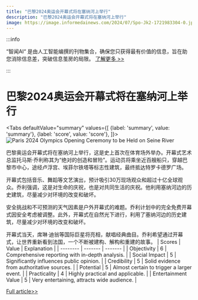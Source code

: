 ```yaml
---
title: "巴黎2024奥运会开幕式将在塞纳河上举行"
description: "巴黎2024奥运会开幕式将在塞纳河上举行"
image: https://image.informedainews.com/2024/07/Spo-Jk2-1721983304-0.jpg
---
```



:::info

“智闻AI“ 是由人工智能编撰的刊物集合，确保您只获得最有价值的信息，旨在助您消除信息差，突破信息茧房的局限。  [了解更多 >>](/)

:::

# 巴黎2024奥运会开幕式将在塞纳河上举行


<Tabs
	defaultValue="summary"
	values={[
	{label: 'summary', value: 'summary'},
	{label: 'score', value: 'score'},
]}>
<TabItem value="summary">
<img
  src="https://image.informedainews.com/2024/07/Spo-Jk2-1721983304-0.jpg"
  alt="Paris 2024 Olympics Opening Ceremony to be Held on Seine River"
/>



巴黎奥运会开幕式将在塞纳河上举行，这是史上首次在体育场外举办。开幕式艺术总监托马斯·乔利称其为“绝对的创造和冒险”。运动员将乘坐近百艘船只，穿越巴黎市中心，途经卢浮宫、埃菲尔铁塔等标志性建筑，最终抵达特罗卡德罗广场。

开幕式包括音乐、舞蹈等文艺演出，预计吸引30万现场观众和超过十亿全球观众。乔利强调，这是对生命的庆祝，也是对共同生活的庆祝。他利用塞纳河边的历史建筑，尽量减少对环境的改变和破坏。

安全挑战和不可预测的天气因素是户外开幕式的难题。乔利计划中的完全免费开幕式因安全考虑被调整。此外，开幕式在自然光下进行，利用了塞纳河边的历史建筑，尽量减少对环境的改变和破坏。

开幕式当天，席琳·迪翁等国际巨星将亮相，献唱经典曲目。乔利希望通过开幕式，让世界重新看到法国，一个不断被建构、解构和重建的故事。
</TabItem>
<TabItem value="score">
	| Scores     | Value   | Explanation |
	| -------- | ------- | ------- |
	| Objectivity  | 6    | Comprehensive reporting with in-depth analysis.    |
	| Social Impact | 5     | Significantly influences public opinion.    |
	| Credibility    | 5    | Solid evidence from authoritative sources.    |
	| Potential    | 5    | Almost certain to trigger a larger event.    |
	| Practicality    | 4    | Highly practical and applicable.    |
	| Entertainment Value    | 5    | Very entertaining, attracts wide audience.    |
</TabItem>
</Tabs>

[Full article>>](https://www.cnbeta.com.tw/articles/tech/1439700.htm)

